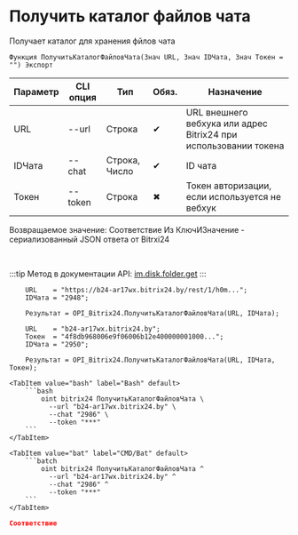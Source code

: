 ﻿---
sidebar_position: 20
description: Получить каталог файлов чата и другие функции для работы с Bitrix24 в Открытом пакете интеграций - бесплатной open-source библиотеке интеграций для 1С:Предприятие 8, OneScript и CLI
keywords: [1C, 1С, 1С:Предприятие, 1С:Предприятие 8.3, API, Интеграция, Сервисы, Обмен, OneScript, CLI, Bitrix24]
---


# Получить каталог файлов чата
 Получает каталог для хранения фйлов чата



`Функция ПолучитьКаталогФайловЧата(Знач URL, Знач IDЧата, Знач Токен = "") Экспорт`

  | Параметр | CLI опция | Тип | Обяз. | Назначение |
  |-|-|-|-|-|
  | URL | --url | Строка | &#x2714; | URL внешнего вебхука или адрес Bitrix24 при использовании токена |
  | IDЧата | --chat | Строка, Число | &#x2714; | ID чата |
  | Токен | --token | Строка | &#x2716; | Токен авторизации, если используется не вебхук |

  
  Возвращаемое значение:   Соответствие Из КлючИЗначение - сериализованный JSON ответа от Bitrxi24

<br/>

:::tip
Метод в документации API: [im.disk.folder.get](https://dev.1c-bitrix.ru/learning/course/index.php?COURSE_ID=93&LESSON_ID=11483)
:::
<br/>



```bsl title="Пример использования для 1С:Предприятие/OneScript"
    URL    = "https://b24-ar17wx.bitrix24.by/rest/1/h0m...";
    IDЧата = "2948";

    Результат = OPI_Bitrix24.ПолучитьКаталогФайловЧата(URL, IDЧата);

    URL    = "b24-ar17wx.bitrix24.by";
    Токен  = "4f8db968006e9f06006b12e400000001000...";
    IDЧата = "2950";

    Результат = OPI_Bitrix24.ПолучитьКаталогФайловЧата(URL, IDЧата, Токен);
```
    

 <Tabs>
  
    <TabItem value="bash" label="Bash" default>
        ```bash
            oint bitrix24 ПолучитьКаталогФайловЧата \
              --url "b24-ar17wx.bitrix24.by" \
              --chat "2986" \
              --token "***"
        ```
    </TabItem>
  
    <TabItem value="bat" label="CMD/Bat" default>
        ```batch
            oint bitrix24 ПолучитьКаталогФайловЧата ^
              --url "b24-ar17wx.bitrix24.by" ^
              --chat "2986" ^
              --token "***"
        ```
    </TabItem>
</Tabs>


```json title="Результат"
Соответствие
```
